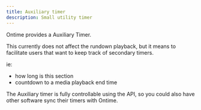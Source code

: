 ```yaml
---
title: Auxiliary timer
description: Small utility timer
---
```


Ontime provides a Auxiliary Timer.


This currently does not affect the rundown playback, but it means to facilitate users that want to keep track of secondary timers.

ie: 
- how long is this section
- countdown to a media playback end time

The Auxiliary timer is fully controllable using the API, so you could also have other software sync their timers with Ontime.